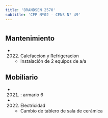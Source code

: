 ```yaml
---
title: 'BRANDSEN 2570'
subtitle: 'CFP Nº02 - CENS N° 49'
---
```


#


## Mantenimiento

*  (2022) Calefaccion y Refrigeracion 
    + Instalación de 2 equipos de a/a


## Mobiliario

*  (2021) : armario 6 




*  (2022) Electricidad 
    + Cambio de tablero de sala de cerámica



